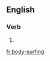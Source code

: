==English==

===Verb===
{{head|en|present participle}}

# {{present participle of|body-surf|lang=en|nocat=1}}

[[fr:body-surfing]]